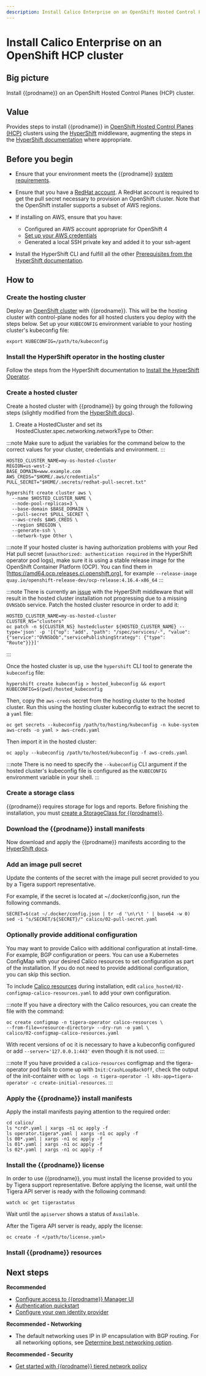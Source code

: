 ```yaml
---
description: Install Calico Enterprise on an OpenShift Hosted Control Planes (HCP) cluster.
---
```


# Install Calico Enterprise on an OpenShift HCP cluster


## Big picture

Install {{prodname}} on an OpenShift Hosted Control Planes (HCP) cluster.

## Value

Provides steps to install {{prodname}} in [OpenShift Hosted Control Planes (HCP)](https://docs.openshift.com/container-platform/latest/hosted_control_planes/index.html) clusters using the [HyperShift](https://github.com/openshift/hypershift) middleware, augmenting the steps in the [HyperShift documentation](https://hypershift-docs.netlify.app) where appropriate.

## Before you begin

- Ensure that your environment meets the {{prodname}} [system requirements](requirements.mdx).

- Ensure that you have a [RedHat account](https://cloud.redhat.com/). A RedHat account is required to get the pull secret necessary to provision an OpenShift cluster. Note that the OpenShift installer supports a subset of AWS regions.

- If installing on AWS, ensure that you have:

    - Configured an AWS account appropriate for OpenShift 4
    - [Set up your AWS credentials](https://docs.aws.amazon.com/sdk-for-java/v1/developer-guide/setup-credentials.html)
    - Generated a local SSH private key and added it to your ssh-agent

- Install the HyperShift CLI and fulfill all the other [Prerequisites from the HyperShift documentation](https://hypershift-docs.netlify.app/getting-started/#prerequisites).

## How to

### Create the hosting cluster

Deploy an [OpenShift cluster](./installation.mdx) with {{prodname}}. This will be the hosting cluster with control-plane nodes for all hosted clusters you deploy with the steps below. Set up your `KUBECONFIG` environment variable to your hosting cluster's kubeconfig file:

```
export KUBECONFIG=/path/to/kubeconfig
```

### Install the HyperShift operator in the hosting cluster

Follow the steps from the HyperShift documentation to [Install the HyperShift Operator](https://hypershift-docs.netlify.app/getting-started/#install-hypershift-operator).

### Create a hosted cluster

Create a hosted cluster with {{prodname}} by going through the following steps (slightly modified from the [HyperShift docs](https://hypershift-docs.netlify.app/how-to/aws/other-sdn-providers/#calico)).

1. Create a HostedCluster and set its HostedCluster.spec.networking.networkType to Other:


:::note
Make sure to adjust the variables for the command below to the correct values for your cluster, credentials and environment.
:::

```
HOSTED_CLUSTER_NAME=my-os-hosted-cluster
REGION=us-west-2
BASE_DOMAIN=www.example.com
AWS_CREDS="$HOME/.aws/credentials"
PULL_SECRET="$HOME/.secrets/redhat-pull-secret.txt"

hypershift create cluster aws \
  --name $HOSTED_CLUSTER_NAME \
  --node-pool-replicas=3 \
  --base-domain $BASE_DOMAIN \
  --pull-secret $PULL_SECRET \
  --aws-creds $AWS_CREDS \
  --region $REGION \
  --generate-ssh \
  --network-type Other \
```

:::note
If your hosted cluster is having authorization problems with your Red Hat pull secret (`unauthorized: authentication required` in the HyperShift operator pod logs), make sure it is using a stable release image for the OpenShift Container Platform (OCP).
You can find them in [https://amd64.ocp.releases.ci.openshift.org], for example `--release-image quay.io/openshift-release-dev/ocp-release:4.16.4-x86_64`
:::

:::note
There is currently an [issue](https://github.com/openshift/hypershift/issues/3927) with the HyperShift middleware that will result in the hosted cluster installation not progressing due to a missing `OVNSbDb` service. Patch the hosted cluster resource in order to add it:
```
HOSTED_CLUSTER_NAME=my-os-hosted-cluster
CLUSTER_NS="clusters"
oc patch -n ${CLUSTER_NS} hostedcluster ${HOSTED_CLUSTER_NAME} --type='json' -p '[{"op": "add", "path": "/spec/services/-", "value": {"service":"OVNSbDb","servicePublishingStrategy": {"type": "Route"}}}]'
```
:::

Once the hosted cluster is up, use the `hypershift` CLI tool to generate the `kubeconfig` file:

```
hypershift create kubeconfig > hosted_kubeconfig && export KUBECONFIG=$(pwd)/hosted_kubeconfig
```

Then, copy the `aws-creds` secret from the hosting cluster to the hosted cluster. Run this using the hosting cluster kubeconfig to extract the secret to a `yaml` file:

```
oc get secrets --kubeconfig /path/to/hosting/kubeconfig -n kube-system aws-creds -o yaml > aws-creds.yaml
```

Then import it in the hosted cluster:

```
oc apply --kubeconfig /path/to/hosted/kubeconfig -f aws-creds.yaml
```
:::note
There is no need to specify the `--kubeconfig` CLI argument if the hosted cluster's kubeconfig file is configured as the `KUBECONFIG` environment variable in your shell.
:::

### Create a storage class

{{prodname}} requires storage for logs and reports. Before finishing the installation, you must [create a StorageClass for {{prodname}}](../../../operations/logstorage/create-storage).

### Download the {{prodname}} install manifests

Now download and apply the {{prodname}} manifests according to the [HyperShift docs](https://hypershift-docs.netlify.app/how-to/aws/other-sdn-providers/#calico).

<DownloadOpenShiftManifests />

### Add an image pull secret

Update the contents of the secret with the image pull secret provided to you by a Tigera support representative.

For example, if the secret is located at ~/.docker/config.json, run the following commands.

```
SECRET=$(cat ~/.docker/config.json | tr -d '\n\r\t ' | base64 -w 0)
sed -i "s/SECRET/${SECRET}/" calico/02-pull-secret.yaml
```

### Optionally provide additional configuration

You may want to provide Calico with additional configuration at install-time. For example, BGP configuration or peers.
You can use a Kubernetes ConfigMap with your desired Calico resources to set configuration as part of the installation.
If you do not need to provide additional configuration, you can skip this section.

To include [Calico resources](../../../reference/resources/index.mdx) during installation, edit `calico_hosted/02-configmap-calico-resources.yaml` to add your own configuration.

:::note
If you have a directory with the Calico resources, you can create the file with the command:

```
oc create configmap -n tigera-operator calico-resources \
--from-file=<resource-directory> --dry-run -o yaml \
calico/02-configmap-calico-resources.yaml
```

With recent versions of oc it is necessary to have a kubeconfig configured or add `--server='127.0.0.1:443'`
even though it is not used.
:::

:::note
If you have provided a `calico-resources` configmap and the tigera-operator pod fails to come up with `Init:CrashLoopBackOff`,
check the output of the init-container with `oc logs -n tigera-operator -l k8s-app=tigera-operator -c create-initial-resources`.
:::

### Apply the {{prodname}} install manifests

Apply the install manifests paying attention to the required order:

```
cd calico/
ls *crd*.yaml | xargs -n1 oc apply -f
ls operator.tigera*.yaml | xargs -n1 oc apply -f
ls 00*.yaml | xargs -n1 oc apply -f
ls 01*.yaml | xargs -n1 oc apply -f
ls 02*.yaml | xargs -n1 oc apply -f
```
### Install the {{prodname}} license

In order to use {{prodname}}, you must install the license provided to you by Tigera support representative. Before applying the license, wait until the Tigera API server is ready with the following command:

```
watch oc get tigerastatus
```

Wait until the `apiserver` shows a status of `Available`.

After the Tigera API server is ready, apply the license:

```
oc create -f </path/to/license.yaml>
```

### Install {{prodname}} resources

<InstallOpenShiftHCPResources />

## Next steps

**Recommended**

- [Configure access to {{prodname}} Manager UI](../../../operations/cnx/access-the-manager.mdx)
- [Authentication quickstart](../../../operations/cnx/authentication-quickstart.mdx)
- [Configure your own identity provider](../../../operations/cnx/configure-identity-provider.mdx)

**Recommended - Networking**

- The default networking uses IP in IP encapsulation with BGP routing. For all networking options, see [Determine best networking option](../../../networking/determine-best-networking.mdx).

**Recommended - Security**

- [Get started with {{prodname}} tiered network policy](../../../network-policy/policy-tiers/tiered-policy.mdx)
